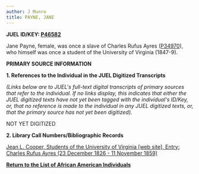 ```yaml
---
author: J Munro
title: PAYNE, JANE
---
```

**JUEL ID/KEY: [P46582](http://juel.iath.virginia.edu/public_person?person=46582 "P46582")**

Jane Payne, female, was once a slave of Charles Rufus Ayres ([P34970](http://juel.iath.virginia.edu/public_person?person=34970 "P34970")), who himself was once a student of the University of Virginia (1847-9). 

**PRIMARY SOURCE INFORMATION** 

**1\. References to the Individual in the JUEL Digitized Transcripts**

_(Links below are to JUEL's full-text digital transcripts of primary sources that refer to the individual. If no links display, this indicates that either the JUEL digitized texts have not yet been tagged with the individual's ID/Key, or, that no reference is made to the individual in any JUEL digitized texts, or, that the primary source has not yet been digitized)._  

NOT YET DIGITIZED

**2\. Library Call Numbers/Bibliographic Records**

[Jean L. Cooper, Students of the University of Virginia \[web site\], Entry: Charles Rufus Ayres (23 December 1826 - 11 November 1859)](https://uvastudents.wordpress.com/2013/09/07/charles-rufus-ayres-23-dec-1826-11-nov-1859/ "Jean L. Cooper, Students of the University of Virginia")

**[Return to the List of African American Individuals](http://juel.iath.virginia.edu/node/367 "Return to the List of African-American Individuals")**